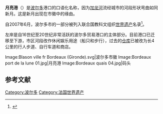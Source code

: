 {{世界文化遗产概要表
|site_img = Miroir_Deau_(3870892650).jpg
|site_img_capt = [[交易所广场|交易所广场]]
|site_img_width = 350px
|zh_name = 月亮港
|en_name = Bordeaux, Port of the Moon
|fr_name = Bordeaux, Port de la Lune
|country = {{FRA}}
| Region = 欧洲和北美地区
|criterion_c = (ii) (iv)
|rg_year = 2007
|ID      = 1256
|remarks =
|org_url = http://whc.unesco.org/en/list/1256
| map_img =
| map_img_width =
| locator_x =
| locator_y =
}}
'''月亮港'''（{{lang-fr|Port de la Lune}}）是[[波尔多|波尔多]]港口的口语化名称，因为[[加龙河|加龙河]]流经城市的河段形状弯曲如同新月。这是新月出现在市徽中的缘由。

自2007年6月，波尔多市的一部分被列入联合国教科文组织[[世界遗产|世界遗产]]名录<ref>{{lien web|publisher=Patrimoine mondial de l'UNESCO|language=fr|title=Bordeaux, Port of the Moon|url=http://whc.unesco.org/fr/list/1256|accessdate=2007-06-29|archive-date=2015-05-23|archive-url=https://web.archive.org/web/20150523022409/http://whc.unesco.org/fr/list/1256|dead-url=no}}</ref>。

左岸是自16世纪至20世纪非常活跃的波尔多贸易港口的主体部分。目前港口已迁移至下游，市区河段改作休闲娱乐用途（船只和步行），过去的[[仓库|仓库]]已被改为长4公里的行人步道、自行车道和商店。

<gallery>
Image:Blason ville fr Bordeaux (Gironde).svg|波尔多市徽
Image:Bordeaux port de la lune 01.jpg|月亮港
Image:Bordeaux quais 04.jpg|码头
</gallery>

== 参考文献 ==
{{reflist}}

{{法国世界遗产}}

{{Coord|44.838611|-0.578333|type:city_region:FR|display=title}}

[[Category:波尔多|Category:波尔多]]
[[Category:法国世界遗产|Category:法国世界遗产]]